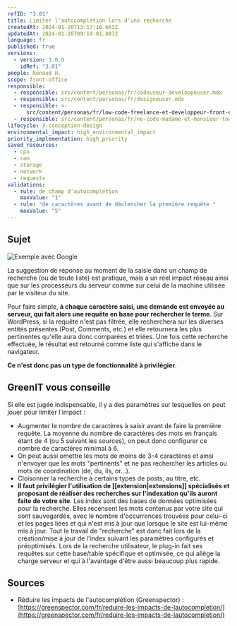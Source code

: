 ```yaml
---
refID: "3.01"
title: Limiter l'autocomplétion lors d'une recherche
createdAt: 2024-01-20T13:17:16.663Z
updatedAt: 2024-01-26T09:14:01.887Z
language: fr
published: true
versions:
  - version: 1.0.0
    idRef: "3.01"
people: Renaud H.
scope: front-office
responsible:
  - responsible: src/content/personas/fr/codeuseur-developpeuser.mdx
  - responsible: src/content/personas/fr/designeuser.mdx
  - responsible: >-
      src/content/personas/fr/low-code-freelance-et-developpeur-front-end-d-agences.mdx
  - responsible: src/content/personas/fr/no-code-madame-et-monsieur-tout-le-monde.mdx
lifecycle: 3-conception-design
environmental_impact: high_environmental_impact
priority_implementation: high_priority
saved_resources:
  - cpu
  - ram
  - storage
  - network
  - requests
validations:
  - rule: de champ d'autocomplétion
    maxValue: "1"
  - rule: "de caractères avant de déclencher la première requête "
    maxValue: "5"
---
```


## Sujet

![Exemple avec Google](/src/assets/fiches/3.01/pict1.png)

La suggestion de réponse au moment de la saisie dans un champ de recherche (ou de toute liste) est pratique, mais a un réel impact réseau ainsi que sur les processeurs du serveur comme sur celui de la machine utilisée par le visiteur du site.

Pour faire simple, **à chaque caractère saisi, une demande est envoyée au serveur, qui fait alors une requête en base pour rechercher le terme**. Sur WordPress, si la requête n'est pas filtrée, elle recherchera sur les diverses entités présentes (Post, Comments, etc.) et elle retournera les plus pertinentes qu'elle aura donc comparées et triées. Une fois cette recherche effectuée, le résultat est retourné comme liste qui s'affiche dans le navigateur.

**Ce n'est donc pas un type de fonctionnalité à privilégier**.

## GreenIT vous conseille

Si elle est jugée indispensable, il y a des paramètres sur lesquelles on peut jouer pour limiter l'impact :

- Augmenter le nombre de caractères à saisir avant de faire la première requête. La moyenne du nombre de caractères des mots en français étant de 4 (ou 5 suivant les sources), on peut donc configurer ce nombre de caractères minimal à 6.
- On peut aussi omettre les mots de moins de 3-4 caractères et ainsi n'envoyer que les mots "pertinents" et ne pas rechercher les articles ou mots de coordination (de, du, ils, or...).
- Cloisonner la recherche à certains types de posts, au titre, etc.
- **Il faut privilégier l'utilisation de \[\[extension|extensions]] spécialisés et proposant de réaliser des recherches sur l'indexation qu'ils auront faite de votre site**. Les index sont des bases de données optimisées pour la recherche. Elles recensent les mots contenus par votre site qui sont sauvegardés, avec le nombre d'occurrences trouvées pour celui-ci et les pages liées et qui n'est mis à jour que lorsque le site est lui-même mis à jour. Tout le travail de "recherche" est donc fait lors de la création/mise à jour de l'index suivant les paramètres configurés et préoptimisés. Lors de la recherche utilisateur, le plug-in fait ses requêtes sur cette base/table spécifique et optimisée, ce qui allège la charge serveur et qui à l'avantage d'être aussi beaucoup plus rapide.

## Sources

- Réduire les impacts de l'autocomplétion (Greenspector) : [https://greenspector.com/fr/reduire-les-impacts-de-lautocompletion/](https://greenspector.com/fr/reduire-les-impacts-de-lautocompletion/)
